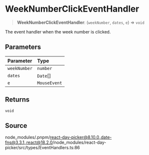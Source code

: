 # WeekNumberClickEventHandler

<a id="undefined" name="undefined"></a>

> **WeekNumberClickEventHandler**: (`weekNumber`, `dates`, `e`) => `void`

The event handler when the week number is clicked.

## Parameters

| Parameter | Type |
| :------ | :------ |
| `weekNumber` | `number` |
| `dates` | `Date`[] |
| `e` | `MouseEvent` |

## Returns

`void`

## Source

node\_modules/.pnpm/react-day-picker@8.10.0\_date-fns@3.3.1\_react@18.2.0/node\_modules/react-day-picker/src/types/EventHandlers.ts:86

